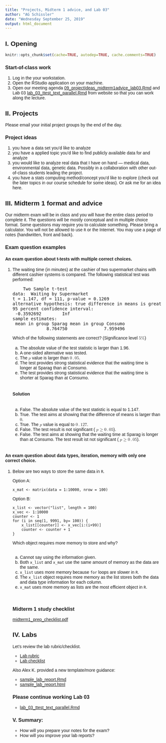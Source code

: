 ```yaml
---
title: "Projects, Midterm 1 advice, and Lab 03"
author: "AG Schissler"
date: "Wednesday September 25, 2019"
output: html_document
---
```


## I. Opening 

```r
knitr::opts_chunk$set(cache=TRUE, autodep=TRUE, cache.comments=TRUE)
```

### Start-of-class work

1. Log in the your workstation.
2. Open the RStudio application on your machine.
3. Open our meeting agenda [09_projectIdeas_midterm1advice_lab03.Rmd](https://github.com/grizant/STAT445/blob/master/meeting_agendas/09_projectIdeas_midterm1advice_lab03.Rmd) and Lab 03 [lab_03_ttest_text_parallel.Rmd](https://github.com/grizant/STAT445/blob/master/labs/lab_03_ttest_text_parallel.Rmd) from website so that you can work along the lecture.

## II. Projects

Please email your initial project groups by the end of the day. 

### Project ideas

1) you have a data set you'd like to analyze 
2) you have a applied topic you'd like to find publicly available data for and analyze
3) you would like to analyze real data that I have on hand --- medical data, environmental data, genetic data. Possibly in a collaboration with other out-of-class students leading the project.
4) you have a stats computing method/concept you'd like to explore (check out the later topics in our course schedule for some ideas). Or ask me for an idea here.

## III. Midterm 1 format and advice

Our midterm exam will be in class and you will have the entire class period to complete it. The questions will be mostly conceptual and in multiple choice format. Some questions may require you to calculate something. Please bring a calculator. You will not be allowed to use `R` or the Internet. You may use a page of notes (handwritten, front and back).

### Exam question examples

#### An exam question about t-tests with multiple correct choices.

<head>
<style type="text/css">
body{font-family: Arial, Helvetica, Sans;}
</style>
</head>

<body>

<ol>
<li>
The waiting time (in minutes) at the cashier of two supermarket
chains with different cashier systems is compared. The following
statistical test was performed:
<div class="p"><!----></div>
<pre>
	Two&nbsp;Sample&nbsp;t-test
data:&nbsp;&nbsp;Waiting&nbsp;by&nbsp;Supermarket
t&nbsp;=&nbsp;1.147,&nbsp;df&nbsp;=&nbsp;111,&nbsp;p-value&nbsp;=&nbsp;0.1269
alternative&nbsp;hypothesis:&nbsp;true&nbsp;difference&nbsp;in&nbsp;means&nbsp;is&nbsp;greater&nbsp;than&nbsp;0
95&nbsp;percent&nbsp;confidence&nbsp;interval:
&nbsp;-0.3592692&nbsp;&nbsp;&nbsp;&nbsp;&nbsp;&nbsp;&nbsp;&nbsp;Inf
sample&nbsp;estimates:
&nbsp;mean&nbsp;in&nbsp;group&nbsp;Sparag&nbsp;mean&nbsp;in&nbsp;group&nbsp;Consumo&nbsp;
&nbsp;&nbsp;&nbsp;&nbsp;&nbsp;&nbsp;&nbsp;&nbsp;&nbsp;&nbsp;&nbsp;&nbsp;&nbsp;8.764750&nbsp;&nbsp;&nbsp;&nbsp;&nbsp;&nbsp;&nbsp;&nbsp;&nbsp;&nbsp;&nbsp;&nbsp;&nbsp;&nbsp;7.959496&nbsp;
</pre>
<div class="p"><!----></div>
Which of the following statements are correct? (Significance level 
<math xmlns="http://www.w3.org/1998/Math/MathML">
<mrow><mn>5</mn><mi>%</mi></mrow></math>)
<div class="p"><!----></div>
<br/>
<ol type="a">
<li>
The absolute value of the test statistic is larger than 1.96.
</li>
<li>
A one-sided alternative was tested.
</li>
<li>
The 
<math xmlns="http://www.w3.org/1998/Math/MathML">
<mrow><mi>p</mi></mrow></math>&nbsp;value is larger than 
<math xmlns="http://www.w3.org/1998/Math/MathML">
<mrow><mn>0</mn><mo>.</mo><mn>05</mn></mrow></math>.
</li>
<li>
The test provides strong statistical evidence that the waiting time is longer at Sparag  than at Consumo.
</li>
<li>
The test provides strong statistical evidence that the waiting time is shorter at Sparag than at Consumo.
</li>
</ol>
<br/>
<h4>Solution</h4>

<br/>
<ol type="a">
<li>
False. The absolute value of the test statistic is equal to 1.147.
</li>
<li>
True. The test aims at showing that the difference of means is  larger than 
<math xmlns="http://www.w3.org/1998/Math/MathML">
<mrow><mn>0</mn></mrow></math>.
</li>
<li>
True. The 
<math xmlns="http://www.w3.org/1998/Math/MathML">
<mrow><mi>p</mi></mrow></math>&nbsp;value is equal to 
<math xmlns="http://www.w3.org/1998/Math/MathML">
<mrow><mn>0</mn><mo>.</mo><mn>127</mn></mrow></math>.
</li>
<li>
False.  The test result is not significant (
<math xmlns="http://www.w3.org/1998/Math/MathML">
<mrow><mi>p</mi><mo>&ge;</mo><mn>0</mn><mo>.</mo><mn>05</mn></mrow></math>).
</li>
<li>
False. The test aims at showing that the waiting time at Sparag is longer than at Consumo. The test result ist not significant (
<math xmlns="http://www.w3.org/1998/Math/MathML">
<mrow><mi>p</mi><mo>&ge;</mo><mn>0</mn><mo>.</mo><mn>05</mn></mrow></math>).
</li>
</ol>
<br/>
</li>
</ol>

#### An exam question about data types, iteration, memory with only one correct choice.

<html>

<head>
<style type="text/css">
body{font-family: Arial, Helvetica, Sans;}
</style>
<meta charset="utf-8">
</head>

<body>

<ol>
<li>
<p>Below are two ways to store the same data in <code>R</code>.</p>
<p>Option A:</p>
<pre class="text"><code>x_mat &lt;- matrix(data = 1:10000, nrow = 100)</code></pre>
<p>Option B:</p>
<pre class="text"><code>x_list &lt;- vector(&quot;list&quot;, length = 100)
x_vec &lt;- 1:10000
counter &lt;- 1
for (i in seq(1, 9991, by= 100)) {
    x_list[[counter]] &lt;- x_vec[i:(i+99)]
    counter &lt;- counter + 1
}</code></pre>
<p>Which object requires more memory to store and why?</p>
<br/>
<ol type="a">
<li>
Cannot say using the information given.
</li>
<li>
Both <code>x_list</code> and <code>x_mat</code> use the same amount of memory as the data are the same.
</li>
<li>
<code>x_list</code> uses more memory because <code>for</code> loops are slower in <code>R</code>.
</li>
<li>
The <code>x_list</code> object requires more memory as the list stores both the data and data type information for each column.
</li>
<li>
<code>x_mat</code> uses more memory as lists are the most efficient object in <code>R</code>.
</li>
</ol>
<br/>


### Midterm 1 study checklist

[midterm1_prep_checklist.pdf](https://github.com/grizant/STAT445/blob/master/checklists/midterm1_prep_checklist.pdf)

## IV. Labs

Let's review the lab rubric/checklist. 

- [Lab rubric](https://github.com/grizant/STAT445/blob/master/rubrics/lab_rubric.pdf)
- [Lab checklist](https://github.com/grizant/STAT445/blob/master/checklists/lab_checklist.pdf)

Also Alex K. provided a new template/more guidance:

- [sample_lab_report.Rmd](https://github.com/grizant/STAT445/blob/master/labs/sample_lab_report.Rmd)
- [sample_lab_report.html](http://www.grantschissler.com/teaching/FA19/STAT445/sample_lab_report.html)

### Please continue working Lab 03

- [lab_03_ttest_text_parallel.Rmd](https://github.com/grizant/STAT445/blob/master/labs/lab_03_ttest_text_parallel.Rmd)

### V. Summary: 

- How will you prepare your notes for the exam?
- How will you improve your lab reports?
